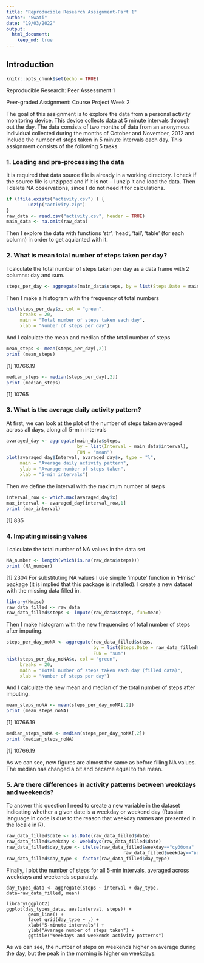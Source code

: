 ```yaml
---
title: "Reproducible Research Assignment-Part 1"
author: "Swati"
date: "19/03/2022"
output:
  html_document:
    keep_md: true
---
```

## Introduction
```r
knitr::opts_chunk$set(echo = TRUE)
```


Reproducible Research: Peer Assessment 1

Peer-graded Assignment: Course Project Week 2

The goal of this assignment is to explore the data from a personal activity monitoring device. This device collects data at 5 minute intervals through out the day. The data consists of two months of data from an anonymous individual collected during the months of October and November, 2012 and include the number of steps taken in 5 minute intervals each day.
This assignment consists of the following 5 tasks.

### 1. Loading and pre-processing the data
It is required that data source file is already in a working directory. I check if the source file is unzipped and if it is not - I unzip it and load the data. Then I delete NA observations, since I do not need it for calculations.

```r
if (!file.exists("activity.csv") ) {
        unzip("activity.zip")
}
raw_data <- read.csv("activity.csv", header = TRUE)
main_data <- na.omit(raw_data)
```

Then I explore the data with functions ‘str’, ‘head’, ‘tail’, ‘table’ (for each column) in order to get aquianted with it.

### 2. What is mean total number of steps taken per day?

I calculate the total number of steps taken per day as a data frame with 2 columns: day and sum.

```r
steps_per_day <- aggregate(main_data$steps, by = list(Steps.Date = main_data$date), FUN = "sum")
```

Then I make a histogram with the frequency ot total numbers

```r
hist(steps_per_day$x, col = "green", 
     breaks = 20,
     main = "Total number of steps taken each day",
     xlab = "Number of steps per day")
```

And I calculate the mean and median of the total number of steps

```r
mean_steps <- mean(steps_per_day[,2])
print (mean_steps)
```

[1] 10766.19

```r
median_steps <- median(steps_per_day[,2])
print (median_steps)
```

[1] 10765

### 3. What is the average daily activity pattern?

At first, we can look at the plot of the number of steps taken averaged across all days, along all 5-min intervals

```r
avaraged_day <- aggregate(main_data$steps, 
                          by = list(Interval = main_data$interval), 
                          FUN = "mean")
plot(avaraged_day$Interval, avaraged_day$x, type = "l", 
     main = "Average daily activity pattern", 
     ylab = "Avarage number of steps taken", 
     xlab = "5-min intervals")
```

Then we define the interval with the maximum number of steps

```r
interval_row <- which.max(avaraged_day$x)
max_interval <- avaraged_day[interval_row,1]
print (max_interval)
```

[1] 835

### 4. Imputing missing values
I calculate the total number of NA values in the data set

```r
NA_number <- length(which(is.na(raw_data$steps)))
print (NA_number)
```

[1] 2304
For substituting NA values I use simple ‘impute’ function in ‘Hmisc’ package (it is implied that this package is installed). I create a new dataset with the missing data filled in.

```r
library(Hmisc)
raw_data_filled <- raw_data
raw_data_filled$steps <- impute(raw_data$steps, fun=mean)
```

Then I make histogram with the new frequencies of total number of steps after imputing.

```r
steps_per_day_noNA <- aggregate(raw_data_filled$steps, 
                                by = list(Steps.Date = raw_data_filled$date), 
                                FUN = "sum")
hist(steps_per_day_noNA$x, col = "green", 
     breaks = 20,
     main = "Total number of steps taken each day (filled data)",
     xlab = "Number of steps per day")
```

And I calculate the new mean and median of the total number of steps after imputing.

```r
mean_steps_noNA <- mean(steps_per_day_noNA[,2])
print (mean_steps_noNA)
```

[1] 10766.19

```r
median_steps_noNA <- median(steps_per_day_noNA[,2])
print (median_steps_noNA)
```

[1] 10766.19

As we can see, new figures are almost the same as before filling NA values. The median has changed a bit and became equal to the mean.

### 5. Are there differences in activity patterns between weekdays and weekends?
To answer this question I need to create a new variable in the dataset indicating whether a given date is a weekday or weekend day (Russian language in code is due to the reason that weekday names are presented in the locale in R).

```r
raw_data_filled$date <- as.Date(raw_data_filled$date)
raw_data_filled$weekday <- weekdays(raw_data_filled$date)
raw_data_filled$day_type <- ifelse(raw_data_filled$weekday=="суббота" |
                                           raw_data_filled$weekday=="воскресенье","Weekend","Weekday")
raw_data_filled$day_type <- factor(raw_data_filled$day_type)
```

Finally, I plot the number of steps for all 5-min intervals, averaged across weekdays and weekends separately.
```(r)
day_types_data <- aggregate(steps ~ interval + day_type, data=raw_data_filled, mean)

library(ggplot2)
ggplot(day_types_data, aes(interval, steps)) + 
        geom_line() + 
        facet_grid(day_type ~ .) +
        xlab("5-minute intervals") + 
        ylab("Avarage number of steps taken") +
        ggtitle("Weekdays and weekends activity patterns")
```
As we can see, the number of steps on weekends higher on average during the day, but the peak in the morning is higher on weekdays.
